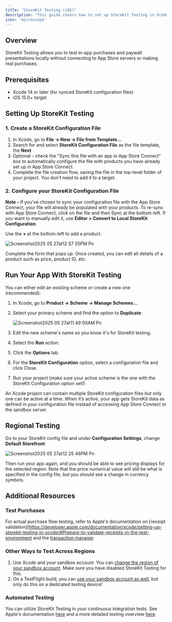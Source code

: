```yaml
---
title: "StoreKit Testing (iOS)"
description: "This guide covers how to set up StoreKit Testing in Xcode to test paywall displays across different regions and configurations."
icon: 'microscope'
---
```


## Overview

StoreKit Testing allows you to test in-app purchases and paywall presentations locally without connecting to App Store servers or making real purchases.

## Prerequisites

- Xcode 14 or later (for synced StoreKit configuration files)
- iOS 15.0\+ target

## Setting Up StoreKit Testing

### 1. Create a StoreKit Configuration File

1. In Xcode, go to **File → New → File from Template...**
2. Search for and select **StoreKit Configuration File** as the file template, the **Next**
3. Optional - check the "Sync this file with an app in App Store Connect" box to automatically configure the file with products you have already set up in App Store Connect
4. Complete the file creation flow, saving the file in the top-level folder of your project. You don't need to add it to a target.

### 2. Configure your StoreKit Configuration File

**Note -** If you’ve chosen to sync your configuration file with the App Store Connect, your file will already be populated with your products. To re-sync with App Store Connect, click on the file and then Sync at the bottom-left. If you want to manually edit it, use **Editor \> Convert to Local StoreKit Configuration**.

Use the **\+** at the bottom-left to add a product.

![Screenshot2025 05 27at12 57 55PM Pn](/images/Screenshot2025-05-27at12.57.55PM.png)

Complete the form that pops up. Once created, you can edit all details of a product such as price, product ID, etc.

## Run Your App With StoreKit Testing

You can either edit an existing scheme or create a new one (recommended):

1. In Xcode, go to **Product → Scheme → Manage Schemes...**
2. Select your primary scheme and find the option to **Duplicate**:

   ![Screenshot2025 05 27at11 49 00AM Pn](/images/Screenshot2025-05-27at11.49.00AM.png)
3. Edit the new scheme's name so you know it's for StoreKit testing.
4. Select the **Run** action.
5. Click the **Options** tab.
6. For the **StoreKit Configuration** option, select a configuration file and click Close.
7. Run your project (make sure your active scheme is the one with the StoreKit Configuration option set\!)

An Xcode project can contain multiple StoreKit configuration files but only one can be active at a time. When it’s active, your app gets StoreKit data as defined in your configuration file instead of accessing App Store Connect or the sandbox server.

## Regional Testing

Go to your StoreKit config file and under **Configuration Settings**, change **Default Storefront**:

![Screenshot2025 05 27at12 25 46PM Pn](/images/Screenshot2025-05-27at12.25.46PM.png)

Then run your app again, and you should be able to see pricing displays for the selected region. Note that the price numerical value will still be what is specified in the config file, but you should see a change in currency symbols.

## Additional Resources

### Test Purchases

For actual purchase flow testing, refer to Apple's documentation on [receipt validation](https://developer.apple.com/documentation/xcode/setting-up-storekit-testing-in-xcode/#Prepare-to-validate-receipts-in-the-test-environment and the [transaction manager](https://developer.apple.com/documentation/xcode/testing-in-app-purchases-with-storekit-transaction-manager-in-code)

### Other Ways to Test Across Regions

1. Use Xcode and your sandbox account. You can [change the region of your sandbox account](https://developer.apple.com/documentation/storekit/testing-in-app-purchases-with-sandbox#Test-In-App-Purchases-for-all-regions). Make sure you have disabled StoreKit Testing for this.
2. On a TestFlight build, you can [use your sandbox account as well](https://developer.apple.com/documentation/storekit/testing-in-app-purchases-with-sandbox#Sign-in-to-your-Sandbox-Apple-Account-for-a-TestFlight-app), but only do this on a dedicated testing device\!

### Automated Testing

You can utilize StoreKit Testing in your continuous integration tests. See Apple's documentation [here](https://developer.apple.com/documentation/StoreKitTest) and a more detailed testing overview [here](https://developer.apple.com/documentation/StoreKit/testing-at-all-stages-of-development-with-xcode-and-the-sandbox).